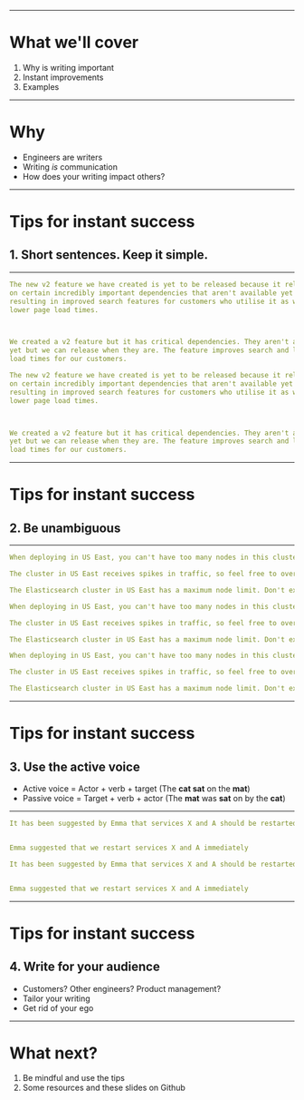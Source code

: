 <Title>How to Write Good and Stuff</Title>



---

# What we'll cover

1. Why is writing important
2. Instant improvements 
3. Examples

---

# Why 

- Engineers are writers
- Writing _is_ communication 
- How does your writing impact others?

---

# Tips for instant success
## 1. Short sentences. Keep it simple.

---

<CodeSurfer>

```yaml 1,2,3,4 title="Short and Simple" subtitle="Long winded"
The new v2 feature we have created is yet to be released because it relies 
on certain incredibly important dependencies that aren't available yet but should be in due course, 
resulting in improved search features for customers who utilise it as well as 
lower page load times.



We created a v2 feature but it has critical dependencies. They aren't available 
yet but we can release when they are. The feature improves search and lowers page 
load times for our customers.
```

```yaml 8,9,10 title="Short and Simple" subtitle="Better"
The new v2 feature we have created is yet to be released because it relies 
on certain incredibly important dependencies that aren't available yet but should be in due course, 
resulting in improved search features for customers who utilise it as well as 
lower page load times.



We created a v2 feature but it has critical dependencies. They aren't available 
yet but we can release when they are. The feature improves search and lowers page 
load times for our customers.
```

</CodeSurfer>

---

# Tips for instant success
## 2. Be unambiguous

---

<CodeSurfer>

```yaml 1 title="Be Unambiguous" subtitle="Uhhh, alright..."
When deploying in US East, you can't have too many nodes in this cluster.

The cluster in US East receives spikes in traffic, so feel free to over provision.

The Elasticsearch cluster in US East has a maximum node limit. Don't exceed it.
```

```yaml 3 title="Be Unambiguous" subtitle="Over provision. Got it."
When deploying in US East, you can't have too many nodes in this cluster.

The cluster in US East receives spikes in traffic, so feel free to over provision.

The Elasticsearch cluster in US East has a maximum node limit. Don't exceed it.
```

```yaml 5 title="Be Unambiguous" subtitle="Don't add too many. Got it."
When deploying in US East, you can't have too many nodes in this cluster.

The cluster in US East receives spikes in traffic, so feel free to over provision.

The Elasticsearch cluster in US East has a maximum node limit. Don't exceed it.
```

</CodeSurfer>

---

# Tips for instant success
## 3. Use the active voice

- Active voice = Actor + verb + target (The **cat sat** on the **mat**)
- Passive voice =  Target + verb + actor (The **mat** was **sat** on by the **cat**)

---

<CodeSurfer>

```yaml 1 title="Active Voice" subtitle="Passive example"
It has been suggested by Emma that services X and A should be restarted immediately...


Emma suggested that we restart services X and A immediately
```

```yaml 4 title="Active Voice" subtitle="Improved with active voice"
It has been suggested by Emma that services X and A should be restarted immediately...


Emma suggested that we restart services X and A immediately
```

</CodeSurfer>

---

# Tips for instant success
## 4. Write for your audience

- Customers? Other engineers? Product management? 
- Tailor your writing
- Get rid of your ego

---

# What next?

1. Be mindful and use the tips
2. Some resources and these slides on Github

